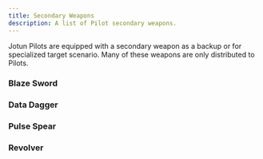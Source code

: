 ```yaml
---
title: Secondary Weapons
description: A list of Pilot secondary weapons.
---
```



Jotun Pilots are equipped with a secondary weapon as a backup or for specialized target scenario. Many of these weapons are only distributed to Pilots.

### Blaze Sword

<MountBlock
    tags="Secondary Melee, Incendiary, Light"
    threat="1"
    flame="1d4"
    details="On a roll of a 1 the weapon loses power and does not deal flame damage until a full repair."
    details2="This weapon ignores the light property against rodeo'd targets."
    description="The KM-7 Blaze Sword is an anti-personnel, anti-armor, melee weapon manufactured by Klemon Armory. The edge of the blade can reach temperatures upwards of 4500 degrees Fahrenheit and cut through all but the heaviest Jotun armor. While Pilots are not specifically instructed in sword combat scenarios, many Pilots descended from royal houses of the inner colonies underwent fencing training as a youth." />

### Data Dagger

<MountBlock
    tags="Secondary Melee, Kinetic, Light"
    threat="1"
    attack="1d6"
    details="You can use this dagger to hack computer systems without an access point. You also gain +2 to any checks related to hacking."
    description="The DM-5 Data Dagger is an anti-personnel, melee weapon manufactured by Dretyl Armory. It is both a capable combat knife and a hacking tool. When inserted into computer systems as a spike, it can allow a Pilot to hack them with their HUD interface." />

### Pulse Spear

<MountBlock
    tags="Secondary Melee, Kinetic, Light"
    range="4"
    threat="1"
    attack="1d6"
    details="If the range is used to attack instead of threat, you must retrieve the spear in order to use it again."
    details2="If the spear is thrown and does not deal damage, then it releases a ping where it landed. Perform a scan action on every hex in blast 2 of where the spear landed. Treat your systems score as +0 for the purposes of these scans."
    description="The DM-12 Pulse Spear is an anti-personnel, melee weapon manufactured by Dretyl Armory. It can be carried in one hand and is balanced for throwing. When the tip strikes a material that it cannot pierce, it releases a sonar ping that detects and displays enemies and points of interest on the Pilot's HUD." />

### Revolver

<MountBlock
    tags="Secondary CQB, Kinetic, AP, Light"
    range="4"
    attack="1d6"
    description="The TR-4 'Yippee' Revolver is an anti-personnel, high-caliber, four-cylinder revolver manufactured by Tammen Armory. The Yippee is the favored sidearm by Frontier forces who rely on it to punch through infantry body armor. It gets its nickname from the surprised expression, reaction, and 'jump for joy' victims make when struck in the chest." />
